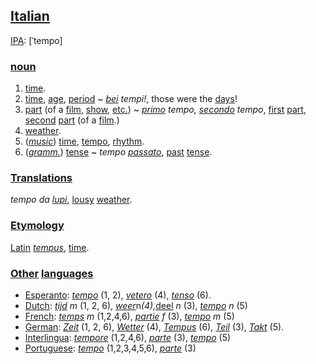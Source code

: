 ==[[Italian]]==

[[IPA]]: [ˈtempo]

===[[noun]]===

#[[time]].
#[[time]], [[age]], [[period]] ~ ''[[bello|bei]] tempi!'', those were the [[day|days]]!
#[[part]] (of a [[film]], [[show]], [[et coetera|etc.]]) ~ ''[[primo]] tempo, [[secondo]] tempo'', [[first]] [[part]], [[second]] [[part]] (of a [[film]].)
#[[weather]].
#(''[[music]]'') [[time]], [[tempo]], [[rhythm]].
#(''[[grammar|gramm.]]'') [[tense]] ~ ''tempo [[passato]]'', [[past]] [[tense]].

===[[translation|Translations]]===

''tempo da [[lupo|lupi]]'', [[lousy]] [[weather]].

===[[Etymology]]===

[[Latin]] ''[[tempus]]'', [[time]].

===[[other|Other]] [[language|languages]]===

*[[Esperanto]]: ''[[tempo]]'' (1, 2), ''[[vetero]]'' (4), ''[[tenso]]'' (6).
*[[Dutch]]: ''[[tijd]]'' ''m'' (1, 2, 6), ''[[weer]] ''n'' (4), ''[[deel]] ''n'' (3), ''[[tempo]]'' ''n'' (5)
*[[French]]: ''[[temps]]'' ''m'' (1,2,4,6), ''[[partie]]'' ''f'' (3), ''[[tempo]]'' ''m'' (5)
*[[German]]: ''[[Zeit]]'' (1, 2, 6), ''[[Wetter]]'' (4), ''[[Tempus]]'' (6), ''[[Teil]]'' (3), ''[[Takt]]'' (5).
*[[Interlingua]]: ''[[tempore]]'' (1,2,4,6), ''[[parte]]'' (3), ''[[tempo]]'' (5)
*[[Portuguese]]: ''[[tempo]]'' (1,2,3,4,5,6), ''[[parte]]'' (3)